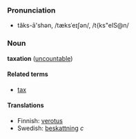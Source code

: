 ===Pronunciation===
*tăks-ā'shən, /tæksˈeɪʃən/, /t{ks"eIS@n/

===Noun===
'''taxation''' ([[uncountable]])

====Related terms====
*[[tax]]

====Translations====
*Finnish: [[verotus]]
*Swedish: [[beskattning]] ''c''